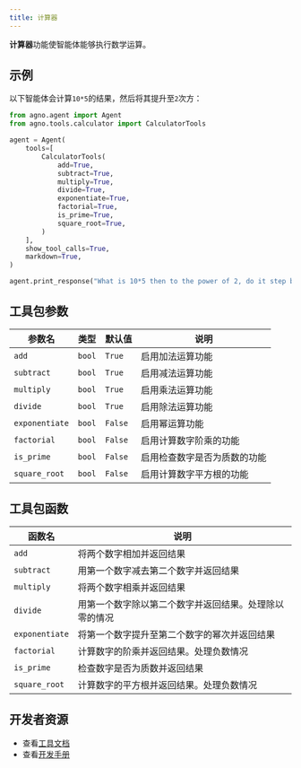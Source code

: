 ```yaml
---
title: 计算器
---
```

**计算器**功能使智能体能够执行数学运算。

## 示例

以下智能体会计算`10*5`的结果，然后将其提升至`2`次方：

```python cookbook/tools/calculator_tools.py
from agno.agent import Agent
from agno.tools.calculator import CalculatorTools

agent = Agent(
    tools=[
        CalculatorTools(
            add=True,
            subtract=True,
            multiply=True,
            divide=True,
            exponentiate=True,
            factorial=True,
            is_prime=True,
            square_root=True,
        )
    ],
    show_tool_calls=True,
    markdown=True,
)

agent.print_response("What is 10*5 then to the power of 2, do it step by step")
```

## 工具包参数

| 参数名      | 类型   | 默认值 | 说明                                                         |
| -------------- | ------ | ------- | ------------------------------------------------------------------- |
| `add`          | `bool` | `True`  | 启用加法运算功能                      |
| `subtract`     | `bool` | `True`  | 启用减法运算功能                   |
| `multiply`     | `bool` | `True`  | 启用乘法运算功能                |
| `divide`       | `bool` | `True`  | 启用除法运算功能                      |
| `exponentiate` | `bool` | `False` | 启用幂运算功能                |
| `factorial`    | `bool` | `False` | 启用计算数字阶乘的功能   |
| `is_prime`     | `bool` | `False` | 启用检查数字是否为质数的功能            |
| `square_root`  | `bool` | `False` | 启用计算数字平方根的功能 |

## 工具包函数

| 函数名       | 说明                                                                              |
| -------------- | ---------------------------------------------------------------------------------------- |
| `add`          | 将两个数字相加并返回结果                                                 |
| `subtract`     | 用第一个数字减去第二个数字并返回结果                       |
| `multiply`     | 将两个数字相乘并返回结果                                           |
| `divide`       | 用第一个数字除以第二个数字并返回结果。处理除以零的情况 |
| `exponentiate` | 将第一个数字提升至第二个数字的幂次并返回结果        |
| `factorial`    | 计算数字的阶乘并返回结果。处理负数情况   |
| `is_prime`     | 检查数字是否为质数并返回结果                                      |
| `square_root`  | 计算数字的平方根并返回结果。处理负数情况 |

## 开发者资源

- 查看[工具文档](https://github.com/agno-agi/agno/blob/main/libs/agno/agno/tools/calculator.py)
- 查看[开发手册](https://github.com/agno-agi/agno/blob/main/cookbook/tools/calculator_tools.py)